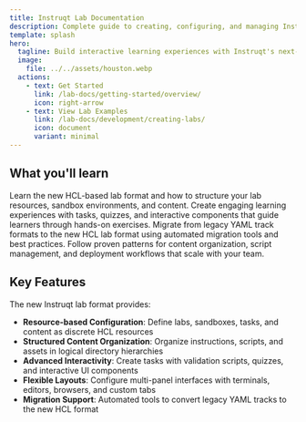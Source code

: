 ```yaml
---
title: Instruqt Lab Documentation
description: Complete guide to creating, configuring, and managing Instruqt labs with the new HCL format.
template: splash
hero:
  tagline: Build interactive learning experiences with Instruqt's next-generation lab platform
  image:
    file: ../../assets/houston.webp
  actions:
    - text: Get Started
      link: /lab-docs/getting-started/overview/
      icon: right-arrow
    - text: View Lab Examples
      link: /lab-docs/development/creating-labs/
      icon: document
      variant: minimal
---
```



## What you'll learn

<CardGrid stagger>
	<Card title="Lab Configuration" icon="setting">
		Learn the new HCL-based lab format and how to structure your lab resources, sandbox environments, and content.
	</Card>
	<Card title="Interactive Development" icon="puzzle">
		Create engaging learning experiences with tasks, quizzes, and interactive components that guide learners through hands-on exercises.
	</Card>
	<Card title="Migration Tools" icon="rocket">
		Migrate from legacy YAML track formats to the new HCL lab format using automated migration tools and best practices.
	</Card>
	<Card title="Best Practices" icon="approve-check">
		Follow proven patterns for content organization, script management, and deployment workflows that scale with your team.
	</Card>
</CardGrid>

## Key Features

The new Instruqt lab format provides:

- **Resource-based Configuration**: Define labs, sandboxes, tasks, and content as discrete HCL resources
- **Structured Content Organization**: Organize instructions, scripts, and assets in logical directory hierarchies  
- **Advanced Interactivity**: Create tasks with validation scripts, quizzes, and interactive UI components
- **Flexible Layouts**: Configure multi-panel interfaces with terminals, editors, browsers, and custom tabs
- **Migration Support**: Automated tools to convert legacy YAML tracks to the new HCL format
